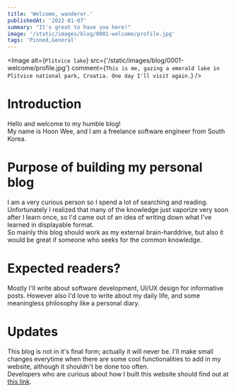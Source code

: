 ```yaml
---
title: 'Welcome, wanderer.'
publishedAt: '2022-01-07'
summary: "It's great to have you here!"
image: '/static/images/blog/0001-welcome/profile.jpg'
tags: 'Pinned,General'
---
```


<Image
  alt={`Plitvice lake`}
  src={'/static/images/blog/0001-welcome/profile.jpg'}
  comment={`This is me, gazing a emerald lake in Plitvice national park, Croatia. One day I'll visit again.`}
/>

# Introduction

Hello and welcome to my humble blog! <br />
My name is Hoon Wee, and I am a freelance software engineer from South Korea.

# Purpose of building my personal blog

I am a very curious person so I spend a lot of searching and reading. Unfortunately I realized that
many of the knowledge just vaporize very soon after I learn once, so I'd came out of an idea of
writing down what I've learned in displayable format. <br />
So mainly this blog should work as my external brain-harddrive, but also it would be great if
someone who seeks for the common knowledge.

# Expected readers?

Mostly I'll write about software development, UI/UX design for informative posts.
However also I'd love to write about my daily life, and some meaningless philosophy like a personal diary.

# Updates

This blog is not in it's final form; actually it will never be. I'll make small changes everytime when there
are some cool functionalities to add in my website, although it shouldn't be done too often. <br />
Developers who are curious about how I built this website should find out at [this link](https://github.com/MRGRAVITY817/hoon-blog).
